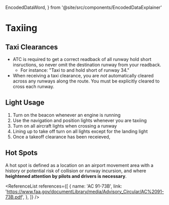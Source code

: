   EncodedDataWord,
} from '@site/src/components/EncodedDataExplainer'

# Taxiing

## Taxi Clearances

- ATC is required to get a correct readback of all runway hold short
  insructions, so never omit the destination runway from your readback.
  - For instance: "Taxi to and hold short of runway 34."
- When receiving a taxi clearance, you are _not_ automatically cleared across
  any runways along the route. You must be explicitly cleared to cross each
  runway.

## Light Usage

1. Turn on the beacon whenever an engine is running
2. Use the navigation and position lights whenever you are taxiing
3. Turn on all aircraft lights when crossing a runway
4. Lining up to take off turn on all lights except for the landing light
5. Once a takeoff clearance has been receieved,

## Hot Spots

A hot spot is defined as a location on an airport movement area with a history
or potential risk of collision or runway incursion, and where **heightened
attention by pilots and drivers is necessary**.

<ReferenceList
  references={[
    {
      name: 'AC 91-73B',
      link: 'https://www.faa.gov/documentLibrary/media/Advisory_Circular/AC%2091-73B.pdf',
    },
  ]}
/>
